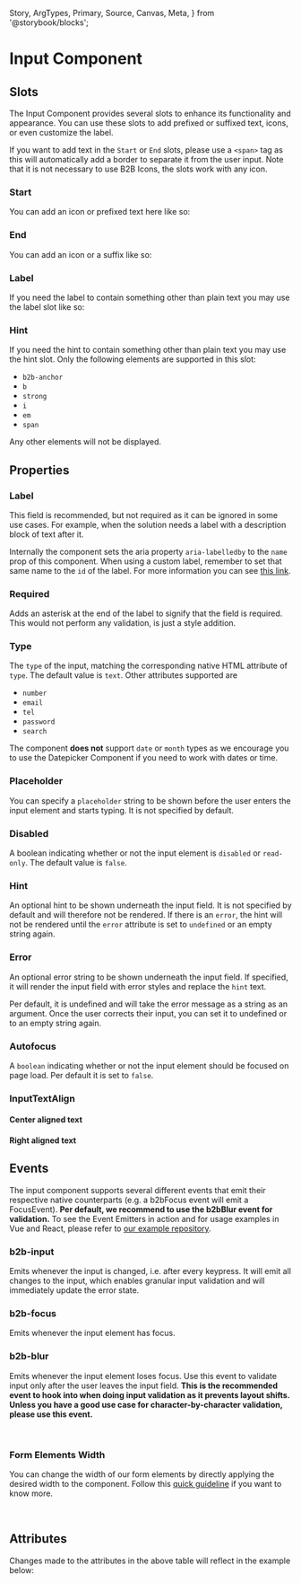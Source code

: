   Story,
  ArgTypes,
  Primary,
  Source,
  Canvas,
  Meta,
} from '@storybook/blocks';


<Meta of={InputStories} />

# Input Component

<Canvas of={InputStories.AllPropertiesSpecified} sourceState="shown" />

## Slots

The Input Component provides several slots to enhance its functionality and appearance.
You can use these slots to add prefixed or suffixed text, icons, or even customize the label.

If you want to add text in the `Start` or `End` slots, please use a `<span>` tag as this
will automatically add a border to separate it from the user input. Note that it is not necessary to use B2B Icons,
the slots work with any icon.

### Start

You can add an icon or prefixed text here like so:

<Canvas of={InputStories.Prefix} sourceState="shown" />

### End

You can add an icon or a suffix like so:

<Canvas of={InputStories.Suffix} sourceState="shown" />

### Label

If you need the label to contain something other than plain text you may use the label slot like so:

<Canvas of={InputStories.Label} sourceState="shown" />

### Hint

If you need the hint to contain something other than plain text you may use the hint slot. Only the following elements are supported in this slot:

- `b2b-anchor`
- `b`
- `strong`
- `i`
- `em`
- `span`

Any other elements will not be displayed.

<Canvas of={InputStories.HintSlot} sourceState="shown" />

## Properties

### Label

This field is recommended, but not required as it can be ignored in some use cases. For example, when the solution
needs a label with a description block of text after it.

Internally the component sets the aria property `aria-labelledby` to the `name` prop of this component. When using a
custom label, remember to set that same name to the `id` of the label. For more information you can see [this link](https://developer.mozilla.org/en-US/docs/Web/Accessibility/ARIA/Attributes/aria-labelledby).

### Required

Adds an asterisk at the end of the label to signify that the field is required. This would not perform any
validation, is just a style addition.

### Type

The `type` of the input, matching the corresponding native HTML attribute of `type`. The default value is `text`.
Other attributes supported are

- `number`
- `email`
- `tel`
- `password`
- `search`

The component **does not** support `date` or `month` types as we encourage you to use the Datepicker
Component if you need to work with dates or time.

### Placeholder

You can specify a `placeholder` string to be shown before the user enters the input element and starts typing.
It is not specified by default.

### Disabled

A boolean indicating whether or not the input element is `disabled` or `read-only`. The default value is `false`.

### Hint

An optional hint to be shown underneath the input field. It is not specified by default and will therefore not be rendered.
If there is an `error`, the hint will not be rendered until the `error` attribute is set to `undefined` or an
empty string again.

### Error

An optional error string to be shown underneath the input field. If specified, it will render the input
field with error styles and replace the `hint` text.

Per default, it is undefined and will take the error message as a string as an argument. Once the user
corrects their input, you can set it to undefined or to an empty string again.

### Autofocus

A `boolean` indicating whether or not the input element should be focused on page load.
Per default it is set to `false`.

### InputTextAlign

#### Center aligned text

<Canvas of={InputStories.CenterAligned} sourceState="shown" />

#### Right aligned text

<Canvas of={InputStories.RightAligned} sourceState="shown" />

## Events

The input component supports several different events that emit their respective native counterparts (e.g. a b2bFocus event will emit a FocusEvent).
**Per default, we recommend to use the b2bBlur event for validation.**
To see the Event Emitters in action and for usage examples in Vue and React, please refer to [our example repository](https://github.com/otto-ec/b2b-design-system/tree/beta/examples).

### b2b-input

Emits whenever the input is changed, i.e. after every keypress. It will emit all changes to the input,
which enables granular input validation and will immediately update the error state.

### b2b-focus

Emits whenever the input element has focus.

### b2b-blur

Emits whenever the input element loses focus. Use this event to validate input only after
the user leaves the input field. **This is the recommended event to hook into when doing input validation as it
prevents layout shifts. Unless you have a good use case for character-by-character validation, please use this event.**

<br />

### Form Elements Width

You can change the width of our form elements by directly applying the desired width to the component. Follow
this [quick guideline](?path=/story/guidelines-form-usage--page#form-elements-width) if you want to know more.

<br />

## Attributes

<ArgTypes of={InputStories} />
Changes made to the attributes in the above table will reflect in the example below:
<Primary />
